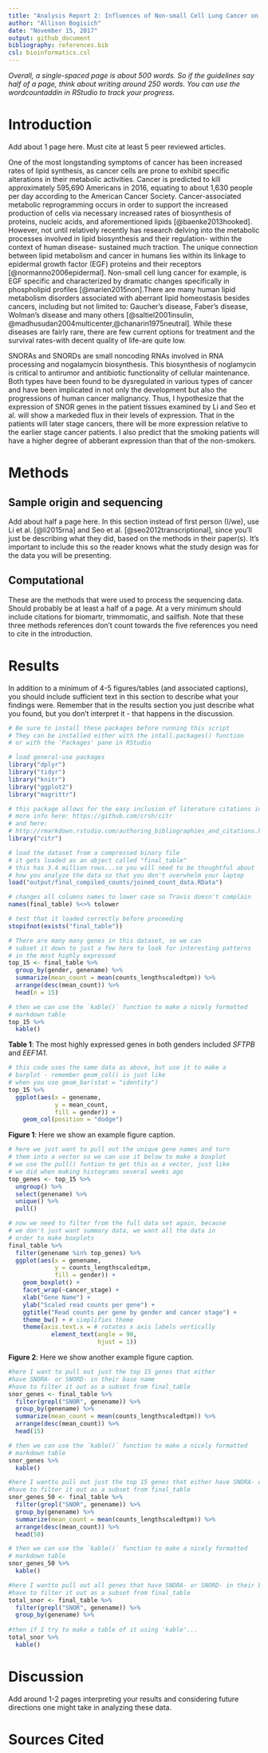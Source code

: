 ```yaml
---
title: "Analysis Report 2: Influences of Non-small Cell Lung Cancer on Lipid Metabolism"
author: "Allison Bogisich"
date: "November 15, 2017"
output: github_document
bibliography: references.bib
csl: bioinformatics.csl
---
```


*Overall, a single-spaced page is about 500 words. So if the guidelines say half of a page, think about writing around 250 words. You can use the wordcountaddin in RStudio to track your progress.*

# Introduction

Add about 1 page here. Must cite at least 5 peer reviewed articles.

One of the most longstanding symptoms of cancer has been increased rates of lipid synthesis, as
cancer cells are prone to exhibit specific alterations in their metabolic activities. Cancer is
predicted to kill approximately 595,690 Americans in 2016, equating to about 1,630 people per
day according to the American Cancer Society. Cancer-associated metabolic reprogramming
occurs in order to support the increased production of cells via necessary increased rates of
biosynthesis of proteins, nucleic acids, and aforementioned lipids [@baenke2013hooked]. However,
not until relatively recently has research delving into the metabolic processes involved in lipid
biosynthesis and their regulation- within the context of human disease- sustained much traction.
The unique connection between lipid metabolism and cancer in humans lies within its linkage to
epidermal growth factor (EGF) proteins and their receptors [@normanno2006epidermal]. Non-small
cell lung cancer for example, is EGF specific and characterized by dramatic changes specifically
in phospholipid profiles [@marien2015non].There are many human lipid metabolism disorders
associated with aberrant lipid homeostasis besides cancers, including but not limited to:
Gaucher’s disease, Faber’s disease, Wolman’s disease and many others [@saltiel2001insulin, @madhusudan2004multicenter,@chanarin1975neutral]. While these diseases are fairly rare, there are
few current options for treatment and the survival rates-with decent quality of life-are quite low.

SNORAs and SNORDs are small noncoding RNAs involved in RNA processing and nogalamycin biosynthesis. This biosynthesis of noglamycin is critical to antirumor and antibiotic functionality of cellular maintenance. Both types have been found to be dysregulated in various types of cancer and have been implicated in not only the development but also the progressions of human cancer malignancy. Thus, I hypothesize that the expression of SNOR genes in the patient tissues examined by Li and Seo et al. will show a markeded flux in their levels of expression. That in the patients will later stage cancers, there will be more expression relative to the earlier stage cancer patients. I also predict that the smoking patients will have a higher degree of abberant expression than that of the non-smokers.

# Methods

## Sample origin and sequencing

Add about half a page here. In this section instead of first person (I/we), use Li et al. [@li2015rna] and Seo et al. [@seo2012transcriptional], since you'll just be describing what they did, based on the methods in their paper(s). It's important to include this so the reader knows what the study design was for the data you will be presenting.

## Computational

These are the methods that were used to process the sequencing data. Should probably be at least a half of a page. At a very minimum should include citations for biomartr, trimmomatic, and sailfish. Note that these three methods references don't count towards the five references you need to cite in the introduction.

# Results

In addition to a minimum of 4-5 figures/tables (and associated captions), you should include sufficient text in this section to describe what your findings were. Remember that in the results section you just describe what you found, but you don't interpret it - that happens in the discussion.

```r
# Be sure to install these packages before running this script
# They can be installed either with the intall.packages() function
# or with the 'Packages' pane in RStudio

# load general-use packages
library("dplyr")
library("tidyr")
library("knitr")
library("ggplot2")
library("magrittr")

# this package allows for the easy inclusion of literature citations in our Rmd
# more info here: https://github.com/crsh/citr
# and here:
# http://rmarkdown.rstudio.com/authoring_bibliographies_and_citations.html
library("citr")
```

```r
# load the dataset from a compressed binary file
# it gets loaded as an object called "final_table"
# this has 3.4 million rows...so you will need to be thoughtful about
# how you analyze the data so that you don't overwhelm your laptop
load("output/final_compiled_counts/joined_count_data.RData")

# changes all columns names to lower case so Travis doesn't complain
names(final_table) %<>% tolower

# test that it loaded correctly before proceeding
stopifnot(exists("final_table"))
```

```r
# There are many many genes in this dataset, so we can
# subset it down to just a few here to look for interesting patterns
# in the most highly expressed
top_15 <- final_table %>%
  group_by(gender, genename) %>%
  summarize(mean_count = mean(counts_lengthscaledtpm)) %>%
  arrange(desc(mean_count)) %>%
  head(n = 15)

# then we can use the `kable()` function to make a nicely formatted
# markdown table
top_15 %>%
  kable()
```

**Table 1**: The most highly expressed genes in both genders included *SFTPB* and *EEF1A1*.

```r
# this code uses the same data as above, but use it to make a
# barplot - remember geom_col() is just like
# when you use geom_bar(stat = "identity")
top_15 %>%
  ggplot(aes(x = genename,
             y = mean_count,
             fill = gender)) +
    geom_col(position = "dodge")
```

**Figure 1**: Here we show an example figure caption.

```r
# here we just want to pull out the unique gene names and turn
# them into a vector so we can use it below to make a boxplot
# we use the pull() funtion to get this as a vector, just like
# we did when making histograms several weeks ago
top_genes <- top_15 %>%
  ungroup() %>%
  select(genename) %>%
  unique() %>%
  pull()

# now we need to filter from the full data set again, because
# we don't just want summary data, we want all the data in
# order to make boxplots
final_table %>%
  filter(genename %in% top_genes) %>%
  ggplot(aes(x = genename,
             y = counts_lengthscaledtpm,
             fill = gender)) +
    geom_boxplot() +
    facet_wrap(~cancer_stage) +
    xlab("Gene Name") +
    ylab("Scaled read counts per gene") +
    ggtitle("Read counts per gene by gender and cancer stage") +
    theme_bw() + # simplifies theme
    theme(axis.text.x = # rotates x axis labels vertically
            element_text(angle = 90,
                         hjust = 1))
```

**Figure 2**: Here we show another example figure caption.

```r
#here I want to pull out just the top 15 genes that either 
#have SNORA- or SNORD- in their base name 
#have to filter it out as a subset from final_table
snor_genes <- final_table %>%
  filter(grepl("SNOR", genename)) %>%
  group_by(genename) %>%
  summarize(mean_count = mean(counts_lengthscaledtpm)) %>%
  arrange(desc(mean_count)) %>%
  head(15)

# then we can use the `kable()` function to make a nicely formatted
# markdown table
snor_genes %>%
  kable()
```



```r
#here I wantto pull out just the top 15 genes that either have SNORA- or SNORD- in their base name 
#have to filter it out as a subset from final_table
snor_genes_50 <- final_table %>%
  filter(grepl("SNOR", genename)) %>%
  group_by(genename) %>%
  summarize(mean_count = mean(counts_lengthscaledtpm)) %>%
  arrange(desc(mean_count)) %>%
  head(50)

# then we can use the `kable()` function to make a nicely formatted
# markdown table
snor_genes_50 %>%
  kable()
```
```r
#here I wantto pull out all genes that have SNORA- or SNORD- in their base name 
#have to filter it out as a subset from final_table
total_snor <- final_table %>%
  filter(grepl("SNOR", genename)) %>%
  group_by(genename) %>%
  
#then if I try to make a table of it using 'kable'...
total_snor %>%
  kable()
```
 


# Discussion

Add around 1-2 pages interpreting your results and considering future directions one might take in analyzing these data.

# Sources Cited
